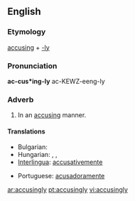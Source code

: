 ==English==

===Etymology===
[[accuse|accusing]] + [[-ly]]

===Pronunciation===
'''ac-cus*ing-ly'''
ac-KEWZ-eeng-ly

===Adverb===
{{en-adv}}

# In an [[accusing]] manner.

====Translations====
{{trans-top|in an accusing manner}}
* Bulgarian: {{t|bg|укорително|sc=Cyrl}}
*Hungarian: {{t-|hu|vádlóan}}, {{t|hu|vádolva}}, {{t|hu|szemrehányóan}}
*[[Interlingua]]: [[accusativemente]]
{{trans-mid}}
*Portuguese: [[acusadoramente]]
{{trans-bottom}}

[[ar:accusingly]]
[[pt:accusingly]]
[[vi:accusingly]]